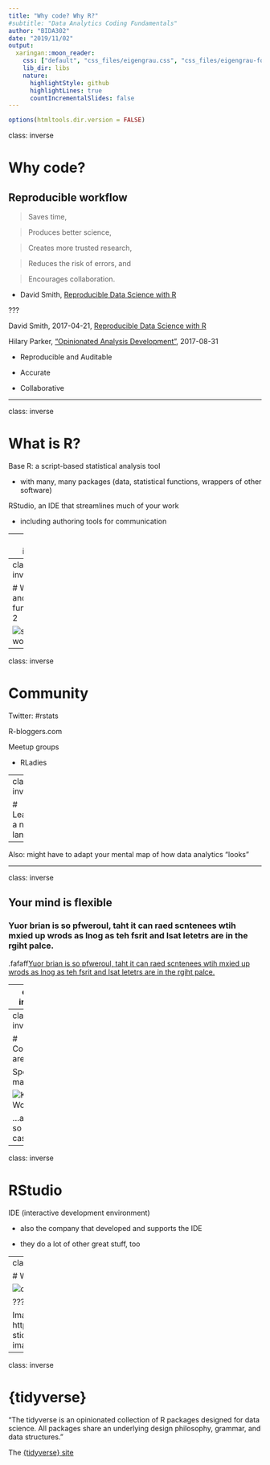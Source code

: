 ```yaml
---
title: "Why code? Why R?"
#subtitle: "Data Analytics Coding Fundamentals"
author: "BIDA302"
date: "2019/11/02"
output:
  xaringan::moon_reader:
    css: ["default", "css_files/eigengrau.css", "css_files/eigengrau-fonts.css"]    
    lib_dir: libs
    nature:
      highlightStyle: github
      highlightLines: true
      countIncrementalSlides: false
---
```



```r
options(htmltools.dir.version = FALSE)
```

class: inverse


# Why code?


## Reproducible workflow

>Saves time,

>Produces better science,

>Creates more trusted research,

>Reduces the risk of errors, and

>Encourages collaboration.

- David Smith, [Reproducible Data Science with R](https://blog.revolutionanalytics.com/2017/04/reproducible-data-science-with-r.html)

???

David Smith, 2017-04-21, [Reproducible Data Science with R](https://blog.revolutionanalytics.com/2017/04/reproducible-data-science-with-r.html)

Hilary Parker, [“Opinionated Analysis Development”](https://peerj.com/preprints/3210/), 2017-08-31

* Reproducible and Auditable

* Accurate

* Collaborative



---

class: inverse

# What is R?

Base R: a script-based statistical analysis tool

* with many, many packages (data, statistical functions, wrappers of other software)

RStudio, an IDE that streamlines much of your work

* including authoring tools for communication


---
class: inverse

# Workflow and functionality: 1

![survey workflow 1](../img/survey_workflow_1.png)

---
class: inverse

# Workflow and functionality: 2

![survey workflow 1](../img/survey_workflow_2.png)

---

class: inverse

# Community

Twitter: #rstats

R-bloggers.com

Meetup groups 

- RLadies


---
class: inverse


# Learning a new language

--

Also: might have to adapt your mental map of how data analytics "looks"

---

class: inverse


## Your mind is flexible

### Yuor brian is so pfweroul, taht it can raed scntenees wtih mxied up wrods as lnog as teh fsrit and lsat letetrs are in the rgiht palce.

.fafaff[Yuor brian is so pfweroul, taht it can raed scntenees wtih mxied up wrods as lnog as teh fsrit and lsat letetrs are in the rgiht palce.]

---
class: inverse


# Computers are literal

Accuracy matters

![Hadley Wickham tweet](../img/Hadley_5minutes_2019-10-27.jpg)

---
class: inverse


# Computers are literal

Spelling matters

![Kara Woo tweet](../img/Kara_5minutes_2019-10-27.jpg)

...and in R, so does case

---
class: inverse


# RStudio

IDE (interactive development environment)

* also the company that developed and supports the IDE

* they do a lot of other great stuff, too



---
class: inverse

# Welcome to The Tidyverse

![dplyr hex](../img/tidyverse_400.png)

???

Image source: https://github.com/rstudio/hex-stickers (for all tidyverse hex images)

---

class: inverse

# {tidyverse}

"The tidyverse is an opinionated collection of R packages designed for data science. All packages share an underlying design philosophy, grammar, and data structures."

The [{tidyverse} site](https://tidyverse.org)

